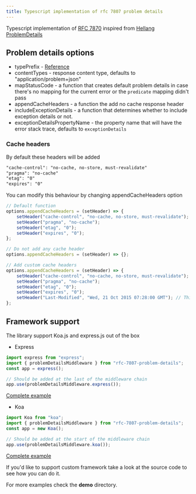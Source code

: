 ```yaml
---
title: Typescript implementation of rfc 7807 problem details
---
```


Typescript implementation of [RFC 7870](https://datatracker.ietf.org/doc/html/rfc7807)
inspired from [Hellang ProblemDetails](https://www.nuget.org/packages/Hellang.Middleware.ProblemDetails)

## Problem details options

- typePrefix - [Reference](https://datatracker.ietf.org/doc/html/rfc7807#section-3.1)
- contentTypes - response content type, defaults to "application/problem+json"
- mapStatusCode - a function that creates default problem details in case there's no mapping for the current error or the `predicate` mapping didn't pass
- appendCacheHeaders - a function the add no cache response header
- includeExceptionDetails - a function that determines whether to include exception details or not.
- exceptionDetailsPropertyName - the property name that will have the error stack trace, defaults to `exceptionDetails`

### Cache headers

By default these headers will be added

```txt
"cache-control": "no-cache, no-store, must-revalidate"
"pragma": "no-cache"
"etag": "0"
"expires": "0"
```

You can modify this behaviour by changing appendCacheHeaders option

```typescript
// Default function
options.appendCacheHeaders = (setHeader) => {
	setHeader("cache-control", "no-cache, no-store, must-revalidate");
	setHeader("pragma", "no-cache");
	setHeader("etag", "0");
	setHeader("expires", "0");
};

// Do not add any cache header
options.appendCacheHeaders = (setHeader) => {};

// Add custom cache headers
options.appendCacheHeaders = (setHeader) => {
	setHeader("cache-control", "no-cache, no-store, must-revalidate");
	setHeader("pragma", "no-cache");
	setHeader("etag", "0");
	setHeader("expires", "0");
	setHeader("Last-Modified", "Wed, 21 Oct 2015 07:28:00 GMT"); // This line
};
```

## Framework support

The library support Koa.js and express.js out of the box

- Express

```typescript
import express from "express";
import { problemDetailsMiddleware } from "rfc-7807-problem-details";
const app = express();

// Should be added at the last of the middleware chain
app.use(problemDetailsMiddleware.express());
```

[Complete example](./expressjs)

- Koa

```typescript
import Koa from "koa";
import { problemDetailsMiddleware } from "rfc-7807-problem-details";
const app = new Koa();

// Should be added at the start of the middleware chain
app.use(problemDetailsMiddleware.koa());
```

[Complete example](./koa)

If you'd like to support custom framework take a look at the source code to see how you can do it.

For more examples check the **demo** directory.
